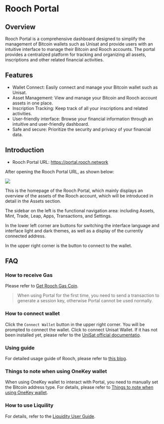 # Rooch Portal

## Overview

Rooch Portal is a comprehensive dashboard designed to simplify the management of Bitcoin wallets such as Unisat and provide users with an intuitive interface to manage their Bitcoin and Rooch accounts. The portal provides a centralized platform for tracking and organizing all assets, inscriptions and other related financial activities.

## Features

- Wallet Connect: Easily connect and manage your Bitcoin wallet such as Unisat.
- Asset Management: View and manage your Bitcoin and Rooch account assets in one place.
- Inscription Tracking: Keep track of all your inscriptions and related activities.
- User-friendly interface: Browse your financial information through an intuitive and user-friendly dashboard.
- Safe and secure: Prioritize the security and privacy of your financial data.

## Introduction

- Rooch Portal URL: https://portal.rooch.network

After opening the Rooch Portal URL, as shown below:

![](/docs/portal/portal-home.png)

This is the homepage of the Rooch Portal, which mainly displays an overview of the assets of the Rooch account, which will be introduced in detail in the Assets section.

The sidebar on the left is the functional navigation area: including Assets, Mint, Trade, Leap, Apps, Transactions, and Settings.

In the lower left corner are buttons for switching the interface language and interface light and dark themes, as well as a display of the currently connected address.

In the upper right corner is the button to connect to the wallet.

## FAQ

### How to receive Gas

Please refer to [Get Rooch Gas Coin](../../build/getting-started/get-gas-coin).

> When using Portal for the first time, you need to send a transaction to generate a session key, otherwise Portal cannot be used normally.

### How to connect wallet

Click the `Connect Wallet` button in the upper right corner. You will be prompted to connect the wallet. Click to connect Unisat Wallet. If it has not been installed yet, please refer to the [UniSat official documentatio](https://unisat.io/download).

### Using guide

For detailed usage guide of Rooch, please refer to [this blog](../../blog/using-portal).

### Things to note when using OneKey wallet

When using OneKey wallet to interact with Portal, you need to manually set the Bitcoin address type. For details, please refer to [Things to note when using OneKey wallet](../../blog/connect-to-onekey.en-US.mdx).

### How to use Liquility

For details, refer to the [Liquidity User Guide](./portal-features/liquidity).
